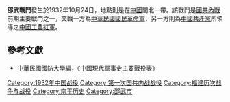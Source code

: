 {{Infobox Military Conflict|
campaign=|
image=|
caption=|
conflict=邵武戰鬥|
date=1932年10月24日|
place=[[中國|中國]]閩北|
result=紅軍攻邵武，國民革命軍遭到嚴重死傷，同日，閩北邵武遭紅軍佔領|
combatant1=中華民國國民革命軍新獨14旅|
combatant2=紅軍1軍團| 
commander1=[[周志群|周志群]]|
commander2=[[林彪|林彪]]|
strength1=|
strength2=|
casualties1=|
casualties2=|
}}
'''邵武戰鬥'''發生於1932年10月24日，地點則是在[[中國|中國]]閩北一帶。該戰鬥是[[國共內戰|國共內戰]]前期主要戰鬥之一，交戰一方為[[中華民國|中華民國]][[國民革命軍|國民革命軍]]，另一方則為[[中國共產黨|中國共產黨]]所領導之[[中國工農紅軍|中國工農紅軍]]。

==參考文獻==
*[[中華民國|中華民國]][[國防大學_(臺灣)|國防大學]]編，《中國現代軍事史主要戰役表》

{{第一次国共内战}}
[[Category:1932年中国战役|Category:1932年中国战役]]
[[Category:第一次国共内战战役|Category:第一次国共内战战役]]
[[Category:福建历次战争与战役|Category:福建历次战争与战役]]
[[Category:南平历史|Category:南平历史]]
[[Category:邵武市|Category:邵武市]]
{{stub}}